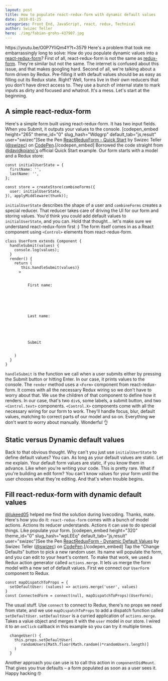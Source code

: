 ```yaml
---
layout: post
title: How to populate react-redux-form with dynamic default values
date: 2018-01-25
categories: Front End, JavaScript, react, redux, Technical
author: Swizec Teller
hero: ./img/fabian-grohs-437907.jpg
---
```


https&#x3A;//youtu.be/O0P7YIiQm4Y?t=3579 Here's a problem that took me embarrassingly long to solve: How do you populate dynamic values into a [react-redux-form](https://github.com/davidkpiano/react-redux-form)? First of all, react-redux-form is not the same as [redux-form](https://github.com/erikras/redux-form). They're similar but not the same. The internet is confused about this issue, and that makes googling hard. Second of all, we're talking about a form driven by Redux. Pre-filling it with default values should be as easy as filling out its Redux state. Right? Well, forms live in their own reducers that you don't have direct access to. They use a bunch of internal state to mark inputs as dirty and focused and whatnot. It's a mess. Let's start at the beginning.

## A simple react-redux-form

Here's a simple form built using react-redux-form. It has two input fields. When you Submit, it outputs your values to the console. \[codepen_embed height="265" theme_id="0" slug_hash="Wdqgrp" default_tab="js,result" user="swizec"]See the Pen [ReactReduxForm - Quick Start](https://codepen.io/swizec/pen/Wdqgrp/) by Swizec Teller ([@swizec](https://codepen.io/swizec)) on [CodePen](https://codepen.io).\[/codepen_embed] Borrowed the code straight from [@davidkpiano's](https://twitter.com/davidkpiano) official Quick Start example. Our form starts with a model and a Redux store:

    const initialUserState = {
      firstName: '',
      lastName: '',
    };

    const store = createStore(combineForms({
      user: initialUserState,
    }), applyMiddleware(thunk));

`initialUserState` describes the shape of a user and `combineForms` creates a special reducer. That reducer takes care of driving the UI for our form and storing values. You'd think you could add default values to `initialUserState`, and you can. Hold that thought… let's make sure we understand react-redux-form first :) The form itself comes in as a React component using `<Control>` elements from react-redux-form.

    class UserForm extends Component {
      handleSubmit(values) {
        console.log(values);
      }
      render() {
        return (
           this.handleSubmit(values)}
          >
            

              First name:
              
            


            

              Last name:
              
            


            
              Submit
            
          
        )
      }
    }

`handleSubmit` is the function we call when a user submits either by pressing the Submit button or hitting Enter. In our case, it prints values to the console. The `render` method uses a `<Form>` component from react-redux-form. It comes with all the necessary Redux wiring so we don't have to worry about that. We use the children of that component to define how it renders. In our case, that's two `div`s, some labels, a submit button, and two `<Control.text>` components. `<Control.X>` components come with all the necessary wiring for our form to work. They'll handle focus, blur, default values, matching to correct parts of our model and so on. Everything we don't want to worry about manually. Wonderful 👌

## Static versus Dynamic default values

Back to that obvious thought. Why can't you just use `initialUserState` to define default values? You can. As long as your default values are static. Let me explain. Your default form values are static, if you know them in advance. Like when you're writing your code. This is pretty rare. What if you're building an edit form? You can't know values for your form until the user chooses what they're editing. And that's when trouble begins.

## Fill react-redux-form with dynamic default values

[@lukeed05](https://twitter.com/lukeed05) helped me find the solution during livecoding. Thanks, mate. Here's how you do it: `react-redux-form` comes with a bunch of model actions. Actions its reducer understands. Actions it can use to do special things. Like populate your form. \[codepen_embed height="320" theme_id="0" slug_hash="wpLEEq" default_tab="js,result" user="swizec"]See the Pen [ReactReduxForm - Dynamic Default Values](https://codepen.io/swizec/pen/wpLEEq/) by Swizec Teller ([@swizec](https://codepen.io/swizec)) on [CodePen](https://codepen.io).\[/codepen_embed] Tap the "Change Defaults" button to pick a new random user. Its name will populate the form, and you can edit to your heart's content. To make that work, we used a Redux action generator called `actions.merge`. It lets us merge the form model with a new set of default values. First we connect our `UserForm` component to Redux.

    const mapDispatchToProps = {
      setDefaultUser: (values) => actions.merge('user', values)
    }
    const ConnectedForm = connect(null, mapDispatchToProps)(UserForm);

The usual stuff. Use `connect` to connect to Redux, there's no props we need from state, and we use `mapDispatchToProps` to add a dispatch function called `setDefaultUser`. `setDefaultUser` is a curried application of `actions.merge`. Takes a value object and merges it with the `user` model in our store. I wired it to an `onClick` callback in this example so you can try it multiple times.

      changeUser() {
        this.props.setDefaultUser(
           randomUsers[Math.floor(Math.random()*randomUsers.length)]
        )
      }

Another approach you can use is to call this action in `componentDidMount`. That gives you true defaults – a form populated as soon as a user sees it. Happy hacking 🤓
